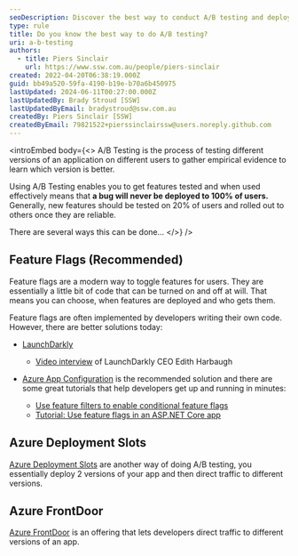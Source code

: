```yaml
---
seoDescription: Discover the best way to conduct A/B testing and deploy features reliably with feature flags, Azure Deployment Slots, or Azure FrontDoor
type: rule
title: Do you know the best way to do A/B testing?
uri: a-b-testing
authors:
  - title: Piers Sinclair
    url: https://www.ssw.com.au/people/piers-sinclair
created: 2022-04-20T06:38:19.000Z
guid: bb49a520-59fa-4190-b19e-b70a6b450975
lastUpdated: 2024-06-11T00:27:00.000Z
lastUpdatedBy: Brady Stroud [SSW]
lastUpdatedByEmail: bradystroud@ssw.com.au
createdBy: Piers Sinclair [SSW]
createdByEmail: 79821522+pierssinclairssw@users.noreply.github.com
---
```


<introEmbed
  body={<>
A/B Testing is the process of testing different versions of an application on different users to gather empirical evidence to learn which version is better.

Using A/B Testing enables you to get features tested and when used effectively means that **a bug will never be deployed to 100% of users.** Generally, new features should be tested on 20% of users and rolled out to others once they are reliable.

<introYoutube url="https://www.youtube.com/embed/v=zFMgpxG-chM" description="Video: What is A/B Testing? | Data Science in Minutes" />

There are several ways this can be done...
  </>}
/>
## Feature Flags (Recommended)

Feature flags are a modern way to toggle features for users. They are essentially a little bit of code that can be turned on and off at will. That means you can choose, when features are deployed and who gets them.

Feature flags are often implemented by developers writing their own code. However, there are better solutions today:

* [LaunchDarkly](https://launchdarkly.com/)

  * [Video interview](https://tv.ssw.com/ndc-sydney-2017-ask-me-anything-with-adam-cogan-and-edith-harbaugh-launchdarkly-tripit-devops/) of LaunchDarkly CEO Edith Harbaugh

* [Azure App Configuration](https://docs.microsoft.com/en-us/azure/azure-app-configuration/overview?WT.mc_id=AZ-MVP-33518) is the recommended solution and there are some great tutorials that help developers get up and running in minutes:

  * [Use feature filters to enable conditional feature flags](https://docs.microsoft.com/en-us/azure/azure-app-configuration/howto-feature-filters-aspnet-core?WT.mc_id=AZ-MVP-33518)
  * [Tutorial: Use feature flags in an ASP.NET Core app](https://docs.microsoft.com/en-us/azure/azure-app-configuration/use-feature-flags-dotnet-core?WT.mc_id=AZ-MVP-33518)

## Azure Deployment Slots

[Azure Deployment Slots](https://docs.microsoft.com/en-us/azure/app-service/deploy-staging-slots?WT.mc_id=AZ-MVP-33518) are another way of doing A/B testing, you essentially deploy 2 versions of your app and then direct traffic to different versions.

## Azure FrontDoor

[Azure FrontDoor](https://docs.microsoft.com/en-us/azure/frontdoor/front-door-overview?WT.mc_id=AZ-MVP-33518) is an offering that lets developers direct traffic to different versions of an app.
